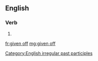 ==English==

===Verb===
{{head|en|head=[[given]] [[off]]}}

# {{past participle of|give off|lang=en}}

[[Category:English irregular past participles]]

[[fr:given off]]
[[mg:given off]]